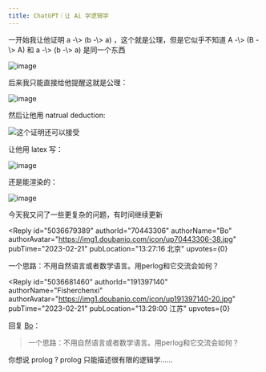 ```yaml
---
title: ChatGPT｜让 Ai 学逻辑学
---
```



<Forum groupName="今天和AI互动了吗" groupUrl="https://www.douban.com/group/735729/" archivedAt="2025-05-16T14:10:36.269Z">
  <Post
    id="283723510"
    title="ChatGPT｜让 Ai 学逻辑学"
    url="https://www.douban.com/group/topic/283723510/?_spm_id=MTkxMzk3MTQw"
    pubTime="2023-02-21"
    highlightUserId="191397140"
  >
一开始我让他证明 a -\> (b -\> a) ，这个就是公理，但是它似乎不知道 A -\>
(B -\> A) 和 a -\> (b -\> a) 是同一个东西

![image](https://img3.doubanio.com/view/group_topic/l/public/p594928242.webp)

后来我只能直接给他提醒这就是公理：

![image](https://img1.doubanio.com/view/group_topic/l/public/p594933298.webp)

然后让他用 natrual deduction:

![这个证明还可以接受](https://img3.doubanio.com/view/group_topic/l/public/p594933377.webp)

让他用 latex 写：

![image](https://img1.doubanio.com/view/group_topic/l/public/p594933568.webp)

还是能渲染的：

![image](https://img9.doubanio.com/view/group_topic/l/public/p594933835.webp)

今天我又问了一些更复杂的问题，有时间继续更新

<Reply
  id="5036679389"
  authorId="70443306"
  authorName="Bo"
  authorAvatar="https://img1.doubanio.com/icon/up70443306-38.jpg"
  pubTime="2023-02-21"
  pubLocation="13:27:16 北京"
  upvotes={0}
>
一个思路：不用自然语言或者数学语言。用perlog和它交流会如何？
</Reply>

<Reply
  id="5036681460"
  authorId="191397140"
  authorName="Fisherchenxi"
  authorAvatar="https://img1.doubanio.com/icon/up191397140-20.jpg"
  pubTime="2023-02-21"
  pubLocation="13:29:00 江苏"
  upvotes={0}
>
回复 [Bo](https://www.douban.com/people/70443306/)：
 > 一个思路：不用自然语言或者数学语言。用perlog和它交流会如何？

你想说 prolog ? prolog 只能描述很有限的逻辑学......
</Reply>
  </Post>
</Forum>
